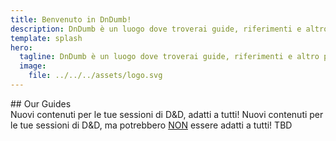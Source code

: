 ```yaml
---
title: Benvenuto in DnDumb!
description: DnDumb è un luogo dove troverai guide, riferimenti e altro per rendere D&D il più stupido possibile!
template: splash
hero:
  tagline: DnDumb è un luogo dove troverai guide, riferimenti e altro per rendere D&D il più stupido possibile!
  image:
    file: ../../../assets/logo.svg
---
```



<GooglyLogo />
## Our Guides

<br />

<CardGrid stagger>
  <ActualLinkCard title="Homebrew" icon="pencil" href="/it/homebrew">
    Nuovi contenuti per le tue sessioni di D&D, adatti a tutti!
  </ActualLinkCard>
  <ActualLinkCard
    title="Homebrew, ma NSFW"
    icon="seti:ignored"
    href={"/it/homebrew-nsfw"}
  >
    Nuovi contenuti per le tue sessioni di D&D, ma potrebbero <u>NON</u> essere
    adatti a tutti!
  </ActualLinkCard>
  <ActualLinkCard
    title="Homebrew, ma per la nostra campagna"
    icon="seti:ignored"
    href={"/it/homebrew-cc"}
  >
  <ActualLinkCard
    Contenuti usati da noi per la nostra campagna, occhio agli spoiler!
    title="Le meraviglie di Wyrmwood"
    icon="seti:ignored"
    href={"/the-wonders-of-wyrmwood"}
  >
    TBD
  </ActualLinkCard>
</CardGrid>

<script src="/scripts/actual-link-card.js" />
